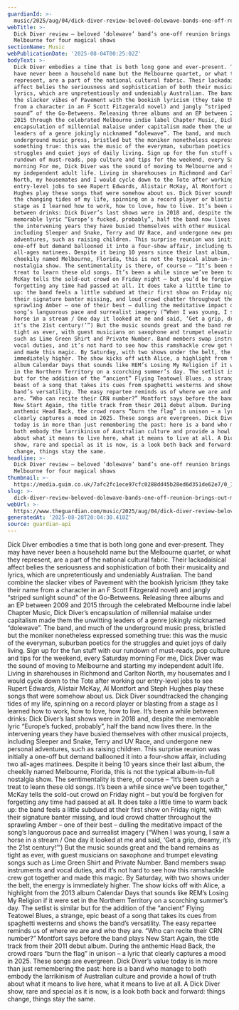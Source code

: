 ```yaml
---
guardianId: >-
  music/2025/aug/04/dick-diver-review-beloved-dolewave-bands-one-off-reunion-brings-out-melbourne-for-four-magical-shows
webTitle: >-
  Dick Diver review – beloved ‘dolewave’ band’s one-off reunion brings out
  Melbourne for four magical shows
sectionName: Music
webPublicationDate: '2025-08-04T00:25:02Z'
bodyText: >-
  Dick Diver embodies a time that is both long gone and ever-present. They may
  have never been a household name but the Melbourne quartet, or what they
  represent, are a part of the national cultural fabric. Their lackadaisical
  affect belies the seriousness and sophistication of both their musicality and
  lyrics, which are unpretentiously and undeniably Australian. The band combine
  the slacker vibes of Pavement with the bookish lyricism (they take their name
  from a character in an F Scott Fitzgerald novel) and jangly “striped sunlight
  sound” of the Go-Betweens. Releasing three albums and an EP between 2009 and
  2015 through the celebrated Melbourne indie label Chapter Music, Dick Diver’s
  encapsulation of millennial malaise under capitalism made them the unwitting
  leaders of a genre jokingly nicknamed “dolewave”. The band, and much of the
  underground music press, bristled but the moniker nonetheless expressed
  something true: this was the music of the everyman, suburban poetics for the
  struggles and quiet joys of daily living. Sign up for the fun stuff with our
  rundown of must-reads, pop culture and tips for the weekend, every Saturday
  morning For me, Dick Diver was the sound of moving to Melbourne and starting
  my independent adult life. Living in sharehouses in Richmond and Carlton
  North, my housemates and I would cycle down to the Tote after working our
  entry-level jobs to see Rupert Edwards, Alistair McKay, Al Montfort and Steph
  Hughes play these songs that were somehow about us. Dick Diver soundtracked
  the changing tides of my life, spinning on a record player or blasting from a
  stage as I learned how to work, how to love, how to live. It’s been a while
  between drinks: Dick Diver’s last shows were in 2018 and, despite the
  memorable lyric “Europe’s fucked, probably”, half the band now lives there. In
  the intervening years they have busied themselves with other musical projects,
  including Sleeper and Snake, Terry and UV Race, and undergone new personal
  adventures, such as raising children. This surprise reunion was initially a
  one-off but demand ballooned it into a four-show affair, including two
  all-ages matinees. Despite it being 10 years since their last album, the
  cheekily named Melbourne, Florida, this is not the typical album-in-full
  nostalgia show. The sentimentality is there, of course – “It’s been such a
  treat to learn these old songs. It’s been a while since we’ve been together,”
  McKay tells the sold-out crowd on Friday night – but you’d be forgiven for
  forgetting any time had passed at all. It does take a little time to warm back
  up: the band feels a little subdued at their first show on Friday night, with
  their signature banter missing, and loud crowd chatter throughout the
  sprawling Amber – one of their best – dulling the meditative impact of the
  song’s languorous pace and surrealist imagery (“When I was young, I saw a
  horse in a stream / One day it looked at me and said, ‘Get a grip, dreamy,
  it’s the 21st century!’”) But the music sounds great and the band remains as
  tight as ever, with guest musicians on saxophone and trumpet elevating songs
  such as Lime Green Shirt and Private Number. Band members swap instruments and
  vocal duties, and it’s not hard to see how this ramshackle crew got together
  and made this magic. By Saturday, with two shows under the belt, the energy is
  immediately higher. The show kicks off with Alice, a highlight from the 2013
  album Calendar Days that sounds like REM’s Losing My Religion if it were set
  in the Northern Territory on a scorching summer’s day. The setlist is similar
  but for the addition of the “ancient” Flying Teatowel Blues, a strange, epic
  beast of a song that takes its cues from spaghetti westerns and shows the
  band’s versatility. The easy repartee reminds us of where we are and who they
  are. “Who can recite their CRN number?” Montfort says before the band plays
  New Start Again, the title track from their 2011 debut album. During the
  anthemic Head Back, the crowd roars “burn the flag” in unison – a lyric that
  clearly captures a mood in 2025. These songs are evergreen. Dick Diver’s value
  today is in more than just remembering the past: here is a band who manage to
  both embody the larrikinism of Australian culture and provide a howl of truth
  about what it means to live here, what it means to live at all. A Dick Diver
  show, rare and special as it is now, is a look both back and forward: things
  change, things stay the same.
headline: >-
  Dick Diver review – beloved ‘dolewave’ band’s one-off reunion brings out
  Melbourne for four magical shows
thumbnail: >-
  https://media.guim.co.uk/7afc2fc1ece97cfc0288dd45b28ed6d351de62e7/0_118_1000_800/500.jpg
slug: >-
  dick-diver-review-beloved-dolewave-bands-one-off-reunion-brings-out-melbourne-for-four-magical-shows
webUrl: >-
  https://www.theguardian.com/music/2025/aug/04/dick-diver-review-beloved-dolewave-bands-one-off-reunion-brings-out-melbourne-for-four-magical-shows
generatedAt: '2025-08-28T20:04:30.410Z'
source: guardian-api
---
```

Dick Diver embodies a time that is both long gone and ever-present. They may have never been a household name but the Melbourne quartet, or what they represent, are a part of the national cultural fabric. Their lackadaisical affect belies the seriousness and sophistication of both their musicality and lyrics, which are unpretentiously and undeniably Australian. The band combine the slacker vibes of Pavement with the bookish lyricism (they take their name from a character in an F Scott Fitzgerald novel) and jangly “striped sunlight sound” of the Go-Betweens. Releasing three albums and an EP between 2009 and 2015 through the celebrated Melbourne indie label Chapter Music, Dick Diver’s encapsulation of millennial malaise under capitalism made them the unwitting leaders of a genre jokingly nicknamed “dolewave”. The band, and much of the underground music press, bristled but the moniker nonetheless expressed something true: this was the music of the everyman, suburban poetics for the struggles and quiet joys of daily living. Sign up for the fun stuff with our rundown of must-reads, pop culture and tips for the weekend, every Saturday morning For me, Dick Diver was the sound of moving to Melbourne and starting my independent adult life. Living in sharehouses in Richmond and Carlton North, my housemates and I would cycle down to the Tote after working our entry-level jobs to see Rupert Edwards, Alistair McKay, Al Montfort and Steph Hughes play these songs that were somehow about us. Dick Diver soundtracked the changing tides of my life, spinning on a record player or blasting from a stage as I learned how to work, how to love, how to live. It’s been a while between drinks: Dick Diver’s last shows were in 2018 and, despite the memorable lyric “Europe’s fucked, probably”, half the band now lives there. In the intervening years they have busied themselves with other musical projects, including Sleeper and Snake, Terry and UV Race, and undergone new personal adventures, such as raising children. This surprise reunion was initially a one-off but demand ballooned it into a four-show affair, including two all-ages matinees. Despite it being 10 years since their last album, the cheekily named Melbourne, Florida, this is not the typical album-in-full nostalgia show. The sentimentality is there, of course – “It’s been such a treat to learn these old songs. It’s been a while since we’ve been together,” McKay tells the sold-out crowd on Friday night – but you’d be forgiven for forgetting any time had passed at all. It does take a little time to warm back up: the band feels a little subdued at their first show on Friday night, with their signature banter missing, and loud crowd chatter throughout the sprawling Amber – one of their best – dulling the meditative impact of the song’s languorous pace and surrealist imagery (“When I was young, I saw a horse in a stream / One day it looked at me and said, ‘Get a grip, dreamy, it’s the 21st century!’”) But the music sounds great and the band remains as tight as ever, with guest musicians on saxophone and trumpet elevating songs such as Lime Green Shirt and Private Number. Band members swap instruments and vocal duties, and it’s not hard to see how this ramshackle crew got together and made this magic. By Saturday, with two shows under the belt, the energy is immediately higher. The show kicks off with Alice, a highlight from the 2013 album Calendar Days that sounds like REM’s Losing My Religion if it were set in the Northern Territory on a scorching summer’s day. The setlist is similar but for the addition of the “ancient” Flying Teatowel Blues, a strange, epic beast of a song that takes its cues from spaghetti westerns and shows the band’s versatility. The easy repartee reminds us of where we are and who they are. “Who can recite their CRN number?” Montfort says before the band plays New Start Again, the title track from their 2011 debut album. During the anthemic Head Back, the crowd roars “burn the flag” in unison – a lyric that clearly captures a mood in 2025. These songs are evergreen. Dick Diver’s value today is in more than just remembering the past: here is a band who manage to both embody the larrikinism of Australian culture and provide a howl of truth about what it means to live here, what it means to live at all. A Dick Diver show, rare and special as it is now, is a look both back and forward: things change, things stay the same.
